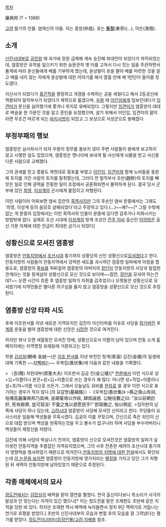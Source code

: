 [[목차]]

廉興邦
(? ~ 1388)

[[고려]] 말기의 인물. 염제신의 아들. 자는 중창(仲昌). 호는 '''[[동정]]'''(東亭)(...), 어은(漁隱).

== 소개 ==
[[신진사대부]]로 [[공민왕]] 때 과거에 장원 급제해 계속 승진해 좌대언이 되었다가 파직되었는데, 염흥방은 유학을 일으키기 위한 숭문관의 옛 터를 고쳐서 다시 짓는 일을 주관하면서 품계에 따라 문신들에게 베를 기부하게 했는데, 윤상발이 옷을 팔아 베를 마련한 것을 알고 베를 내지 않는 자에게 윤상발에 대한 이야기를 해서 열흘 만에 베 1만단이 들어올 정도였다.

지신사가 되었다가 [[홍건적]]을 평정하고 개경을 수복하는 공을 세웠다고 해서 2등공신에 책봉되어 밀직부사가 되었다가 제학으로 옮겼으며, [[우왕]] 때 [[이인임]]에게 밉보인데다가 [[임견미]]가 문신을 싫어했기에 쫓겨나 외지로 유배되었다. 그렇지만 [[임견미]]가 염흥방이 대대로 벼슬을 한 가문인 것을 알고 혼인을 요청했으며, 살기 위해서 이인임, 임견미의 말이라면 무조건 따르게 되는 [[바지사장|바지서방]]이 되었고 그 보상으로 서성군으로 봉해졌다.

== 부정부패의 행보 ==
염흥방은 삼사좌사가 되자 우왕이 정무를 돌보지 않아 주변 사람들이 왕에게 보고하지 않고 시행한 일도 있었으며, 염흥방은 명나라에 보내게 될 사신에게 뇌물을 받고 사신을 다른 사람으로 교체했다.

그의 권세를 믿고 종들도 제멋대로 횡포를 부렸고 [[이인임]], [[임견미]]와 함께 노비들을 동원해 토지를 가진 사람의 토지를 탈취했는데, 그러다 전 밀직부사 조반(趙胖)의 토지를 빼앗은 일로 인해 권력을 전횡한 일이 조정에서 공론화되면서 몰락하게 된다. 결국 당시 군부에 있던 [[최영]], [[이성계]]의 군사에게 붙잡히고 처형된다.

이런 사람이라 어찌보면 염씨 집안의 [[흑역사]]지만 그의 후손인 염씨 문중에서는 그래도 '최영, 이성계 등의 음모로 살해되었다'라고 주장하고 있다.(...)~~예?~~[* 그럴 수밖에 없는 게 문중의 입장에서는 이런 흑역사의 인물이 문중에 있다면 감추거나 미화시키는 방법밖에 없다. 실제로 조선 시대에 [[이성계]]의 방계 조상인 [[전주 이씨]] 출신인 [[이의방]]은 출신 가문 자체에 대한 언급이 최대한 금기시 되었다]

== 성황신으로 모셔진 염흥방 ==
염흥방은 [[안동]]지방에서 [[조선시대]] 중기까지 성황당의 신인 성황신으로[http://storyis.blogspot.jp/2014/04/blog-post_7940.html 모셔졌다]고 한다.
안동지방의 사람들이 안동지역에서 강력한 세도를 과시하던 염흥방 일파에게 아첨을 할 용도로, 염흥방의 [[족보]]를 파뒤짚어 염흥방의 아버지의 [[장인]]이 안동지방의 사당과 밀접한 관계라는 것을 핑계삼아 성황신으로 모신 것으로 보이며~~잠깐, [[장인]]을 모셔야 하는건데?~~ 오랜 시간이 흐른 후 염흥방 일파가 자취를 감추었으나 오랫동안 성황신으로 모셔왔기에 지역민들은 별다른 의구심을 품지 않고 염흥방을 성황신으로 모신 것으로 추정된다.

== 염흥방 신앙 타파 시도 ==
후에 이조판서를 지낸 새로운 지역유지인 김진이 미신타파를 이유로 사당을 [[잠가라 밸브|잠가]]버린 후 [[계몽]] 운동을 벌여 염흥방에 대한 신앙은 [[시망]]한 것으로 여겨진다.

하지만 워낙 오랜 세월동안 모셔진 탓에, 성황신으로서 이름이 남아 있으며 안동 소개 홈페이지에는 지역명칭 유래등에 거론되고는 있다.

학봉 [[김성일]](鶴峰 金誠一)은 [[이조 판서]]를 지낸 부친인 청계(靑溪) 김진(金璡)의 일생에 대해 기록한 ~~[[자뻑]]쩌는~~ 우복집(愚伏集)에 다음과 같은 내용을 기록했다.

> 〈증(贈) 자헌대부(資憲大夫) 이조판서 김공 진(金公璡)[* [[한문]]에서 이런 식으로 성+公+이름이나 본관+성+公+이름으로 쓰는 경우가 꽤 많다. 아니면 성+직업+이름이나 성+호/자+이름 식으로 쓰든가. 그래서 오늘날도 묘비를 [[한자]]로 쓸 경우 이런 식으로 표기하는 경우가 적지 않다.]의 묘갈명(墓碣銘)〉-《우복집(愚伏集)》
>縣之南山有祠, 俗傳高麗廉興邦乃其神, 巫覡輩倚以作妖, 肆爲誣惑. 公馳往數之曰: “汝以前朝巨奸, 死有餘罪, 豈可容汝! 不靈之鬼以惑愿民乎!” 卽毀撤之, 俗以稍定.
>임하현의 남쪽에 사당이 하나 있는데, [[고려]]시대 염흥방이 사당에 모셔진 신이라고 한다. 무당들이 요사스러운 일을해 백성들을 무혹시켰다. 김공이 이를 꾸짖으며, 간신으로 죽은 죄인이 신으로 대접 받으며 백성을 현혹하는것을 두고 볼수가 없구나라 하며 사당을 부수어버리니 백성들이 제정신을 차렸다.

김진에 의해 사당이 박살나기 전까지, 염흥방이 신으로 모셔진것은 염흥방의 일파가 살아생전 안동지역을 주름잡던 지역유지였으며, 그의 사후 잔존한 세려이 조선시대 중기까지 영향력을 행사하였기 때문으로 여겨진다.[http://city.andong.go.kr/city/open_content/ko/city_information/legend_story/?city_id=7D5A7024-EBAD-4304-9B32-BD9634B1200E&page_id=83E5C6CF-63CB-425F-B414-D3504797DA36 안동지방의 지명에 대한 전설]에서도 확인되는데 [http://webcache.googleusercontent.com/search?q=cache:-g4jWFnwBmUJ:www.hakbong.co.kr/Newboard/UpFiles/hb_story/25-3.hwp+&cd=6&hl=ja&ct=clnk 이 논문을 보자면] 염흥방이 안동지방에 영가지라는 [[별장]]을 가지고 있던 그가 처형 된 뒤 세력이 안동지방에 남아있었기 때문으로 추정된다.

== 각종 매체에서의 묘사 ==
[[정도전(드라마)|정도전]]에서는 [[김민상]]이 배역을 맡아 열연을 펼쳤다. 연극 출신이다보니 목소리가 사극의 발성과 안 맞는다는 지적이 있긴 했으나[* 이는 정도전을 맡은 조재현도 초반에 같은 지적을 당한 바 있다. 하지만 조재현 역시 배역에 녹아들면서 정치 9단 책략가로 거듭나는 연기로 호평을 받았다.] 초반의 신진사대부의 모습과 변절 후의 모습을 잘 그려냈다는 평가를 받았다. [[정도전(드라마)/등장인물/고려 지배층]] 참조.
